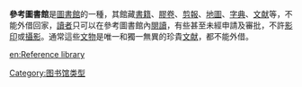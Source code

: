'''參考圖書館'''是[[圖書館|圖書館]]的一種，其館藏[[書籍|書籍]]、[[膠卷|膠卷]]、[[剪報|剪報]]、[[地圖|地圖]]、[[字典|字典]]、[[文献|文献]]等，不能外借回家，[[讀者|讀者]]只可以在參考圖書館內[[閱讀|閱讀]]，有些甚至未經申請及審批，不許[[影印|影印]]或[[攝影|攝影]]。通常這些[[文物|文物]]是唯一和獨一無異的珍貴[[文献|文献]]，都不能外借。

{{Library science-stub}}
[[Category:图书馆类型|Category:图书馆类型]]

[[en:Reference_library|en:Reference library]]